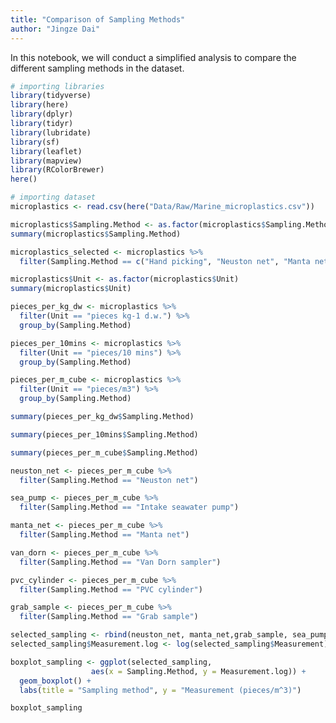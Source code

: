 ```yaml
---
title: "Comparison of Sampling Methods"
author: "Jingze Dai"
---
```

In this notebook, we will conduct a simplified analysis to compare the different sampling methods in the dataset.

```r
# importing libraries
library(tidyverse)
library(here)
library(dplyr)
library(tidyr)
library(lubridate)
library(sf)
library(leaflet)
library(mapview)
library(RColorBrewer)
here()
```


```r
# importing dataset
microplastics <- read.csv(here("Data/Raw/Marine_microplastics.csv"))
```


```r
microplastics$Sampling.Method <- as.factor(microplastics$Sampling.Method)
summary(microplastics$Sampling.Method)
```


```r
microplastics_selected <- microplastics %>% 
  filter(Sampling.Method == c("Hand picking", "Neuston net", "Manta net", "Grab sample", "PVC cylinder"))
```



```r
microplastics$Unit <- as.factor(microplastics$Unit)
summary(microplastics$Unit)
```


```r
pieces_per_kg_dw <- microplastics %>% 
  filter(Unit == "pieces kg-1 d.w.") %>% 
  group_by(Sampling.Method)

pieces_per_10mins <- microplastics %>% 
  filter(Unit == "pieces/10 mins") %>% 
  group_by(Sampling.Method)

pieces_per_m_cube <- microplastics %>% 
  filter(Unit == "pieces/m3") %>% 
  group_by(Sampling.Method)
```


```r
summary(pieces_per_kg_dw$Sampling.Method)
```


```r
summary(pieces_per_10mins$Sampling.Method)
```


```r
summary(pieces_per_m_cube$Sampling.Method)
```

```r
neuston_net <- pieces_per_m_cube %>% 
  filter(Sampling.Method == "Neuston net")

sea_pump <- pieces_per_m_cube %>% 
  filter(Sampling.Method == "Intake seawater pump")

manta_net <- pieces_per_m_cube %>% 
  filter(Sampling.Method == "Manta net")

van_dorn <- pieces_per_m_cube %>% 
  filter(Sampling.Method == "Van Dorn sampler")

pvc_cylinder <- pieces_per_m_cube %>% 
  filter(Sampling.Method == "PVC cylinder")

grab_sample <- pieces_per_m_cube %>% 
  filter(Sampling.Method == "Grab sample")

selected_sampling <- rbind(neuston_net, manta_net,grab_sample, sea_pump, van_dorn, pvc_cylinder)
selected_sampling$Measurement.log <- log(selected_sampling$Measurement)

```



```r
boxplot_sampling <- ggplot(selected_sampling,
                  aes(x = Sampling.Method, y = Measurement.log)) +
  geom_boxplot() +
  labs(title = "Sampling method", y = "Measurement (pieces/m^3)")

boxplot_sampling
```

